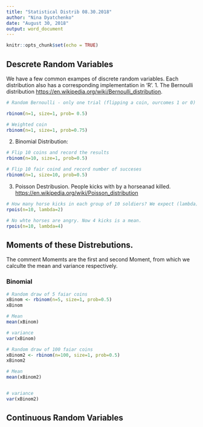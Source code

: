 ```yaml
---
title: "Statistical Distrib 08.30.2018"
author: "Nina Dyatchenko"
date: "August 30, 2018"
output: word_document
---
```


```r
knitr::opts_chunk$set(echo = TRUE)
```


## Descrete Random Variables
We have a few common exampes of discrete random variables. Each distribution also has a corresponding implementation in 'R'.
1. The Bernoulli distribution <https://en.wikipedia.org/wiki/Bernoulli_distribution>. 

```r
# Random Bernoulli - only one trial (flipping a coin, ourcomes 1 or 0)

rbinom(n=1, size=1, prob= 0.5)

# Weighted coin 
rbinom(n=1, size=1, prob=0.75)
```

2. Binomial Distribution: 
```r

# Flip 10 coins and record the results
rbinom(n=10, size=1, prob=0.5)

# Flip 10 fair coind and record number of succeses
rbinom(n=1, size=10, prob=0.5)

```

3. Poisson Destribusion. People kicks with by a horseanad killed. <https://en.wikipedia.org/wiki/Poisson_distribution>

```r
# How many horse kicks in each group of 10 soldiers? We expect (lambda) 2 kicks. So 2 is a mean/expected.
rpois(n=10, lambda=2)

# No whte horses are angry. Now 4 kicks is a mean.
rpois(n=10, lambda=4)
```

## Moments of these Distrebutions. 
The comment Momemts are the first and second Moment, from which we calculte the mean and variance respectively. 

### Binomial
```r
# Random draw of 5 faiar coins
xBinom <- rbinom(n=5, size=1, prob=0.5)
xBinom

# Mean
mean(xBinom)

# variance
var(xBinom)

# Random draw of 100 faiar coins
xBinom2 <- rbinom(n=100, size=1, prob=0.5)
xBinom2

# Mean
mean(xBinom2)


# variance
var(xBinom2)
```



## Continuous Random Variables